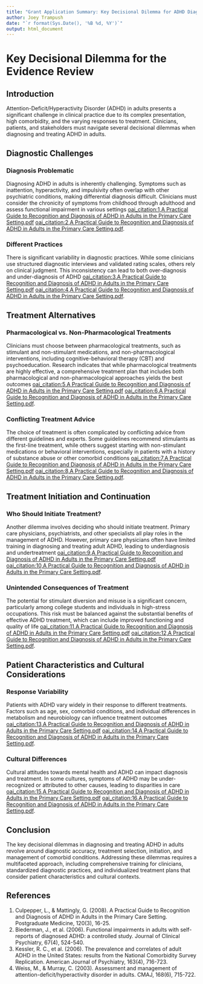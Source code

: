 ```yaml
---
title: "Grant Application Summary: Key Decisional Dilemma for ADHD Diagnosis and Treatment in Adults"
author: Joey Trampush
date: "`r format(Sys.Date(), '%B %d, %Y')`"
output: html_document
---
```


# Key Decisional Dilemma for the Evidence Review

## Introduction
Attention-Deficit/Hyperactivity Disorder (ADHD) in adults presents a significant challenge in clinical practice due to its complex presentation, high comorbidity, and the varying responses to treatment. Clinicians, patients, and stakeholders must navigate several decisional dilemmas when diagnosing and treating ADHD in adults.

## Diagnostic Challenges
### Diagnosis Problematic
Diagnosing ADHD in adults is inherently challenging. Symptoms such as inattention, hyperactivity, and impulsivity often overlap with other psychiatric conditions, making differential diagnosis difficult. Clinicians must consider the chronicity of symptoms from childhood through adulthood and assess functional impairment in various settings [oai_citation:1,A Practical Guide to Recognition and Diagnosis of ADHD in Adults in the Primary Care Setting.pdf](file-service://file-WFyJ22oAilXHF3w5EDqqe436) [oai_citation:2,A Practical Guide to Recognition and Diagnosis of ADHD in Adults in the Primary Care Setting.pdf](file-service://file-WFyJ22oAilXHF3w5EDqqe436).

### Different Practices
There is significant variability in diagnostic practices. While some clinicians use structured diagnostic interviews and validated rating scales, others rely on clinical judgment. This inconsistency can lead to both over-diagnosis and under-diagnosis of ADHD [oai_citation:3,A Practical Guide to Recognition and Diagnosis of ADHD in Adults in the Primary Care Setting.pdf](file-service://file-WFyJ22oAilXHF3w5EDqqe436) [oai_citation:4,A Practical Guide to Recognition and Diagnosis of ADHD in Adults in the Primary Care Setting.pdf](file-service://file-WFyJ22oAilXHF3w5EDqqe436).

## Treatment Alternatives
### Pharmacological vs. Non-Pharmacological Treatments
Clinicians must choose between pharmacological treatments, such as stimulant and non-stimulant medications, and non-pharmacological interventions, including cognitive-behavioral therapy (CBT) and psychoeducation. Research indicates that while pharmacological treatments are highly effective, a comprehensive treatment plan that includes both pharmacological and non-pharmacological approaches yields the best outcomes [oai_citation:5,A Practical Guide to Recognition and Diagnosis of ADHD in Adults in the Primary Care Setting.pdf](file-service://file-WFyJ22oAilXHF3w5EDqqe436) [oai_citation:6,A Practical Guide to Recognition and Diagnosis of ADHD in Adults in the Primary Care Setting.pdf](file-service://file-WFyJ22oAilXHF3w5EDqqe436).

### Conflicting Treatment Advice
The choice of treatment is often complicated by conflicting advice from different guidelines and experts. Some guidelines recommend stimulants as the first-line treatment, while others suggest starting with non-stimulant medications or behavioral interventions, especially in patients with a history of substance abuse or other comorbid conditions [oai_citation:7,A Practical Guide to Recognition and Diagnosis of ADHD in Adults in the Primary Care Setting.pdf](file-service://file-WFyJ22oAilXHF3w5EDqqe436) [oai_citation:8,A Practical Guide to Recognition and Diagnosis of ADHD in Adults in the Primary Care Setting.pdf](file-service://file-WFyJ22oAilXHF3w5EDqqe436).

## Treatment Initiation and Continuation
### Who Should Initiate Treatment?
Another dilemma involves deciding who should initiate treatment. Primary care physicians, psychiatrists, and other specialists all play roles in the management of ADHD. However, primary care physicians often have limited training in diagnosing and treating adult ADHD, leading to underdiagnosis and undertreatment [oai_citation:9,A Practical Guide to Recognition and Diagnosis of ADHD in Adults in the Primary Care Setting.pdf](file-service://file-WFyJ22oAilXHF3w5EDqqe436) [oai_citation:10,A Practical Guide to Recognition and Diagnosis of ADHD in Adults in the Primary Care Setting.pdf](file-service://file-WFyJ22oAilXHF3w5EDqqe436).

### Unintended Consequences of Treatment
The potential for stimulant diversion and misuse is a significant concern, particularly among college students and individuals in high-stress occupations. This risk must be balanced against the substantial benefits of effective ADHD treatment, which can include improved functioning and quality of life [oai_citation:11,A Practical Guide to Recognition and Diagnosis of ADHD in Adults in the Primary Care Setting.pdf](file-service://file-WFyJ22oAilXHF3w5EDqqe436) [oai_citation:12,A Practical Guide to Recognition and Diagnosis of ADHD in Adults in the Primary Care Setting.pdf](file-service://file-WFyJ22oAilXHF3w5EDqqe436).

## Patient Characteristics and Cultural Considerations
### Response Variability
Patients with ADHD vary widely in their response to different treatments. Factors such as age, sex, comorbid conditions, and individual differences in metabolism and neurobiology can influence treatment outcomes [oai_citation:13,A Practical Guide to Recognition and Diagnosis of ADHD in Adults in the Primary Care Setting.pdf](file-service://file-WFyJ22oAilXHF3w5EDqqe436) [oai_citation:14,A Practical Guide to Recognition and Diagnosis of ADHD in Adults in the Primary Care Setting.pdf](file-service://file-WFyJ22oAilXHF3w5EDqqe436).

### Cultural Differences
Cultural attitudes towards mental health and ADHD can impact diagnosis and treatment. In some cultures, symptoms of ADHD may be under-recognized or attributed to other causes, leading to disparities in care [oai_citation:15,A Practical Guide to Recognition and Diagnosis of ADHD in Adults in the Primary Care Setting.pdf](file-service://file-WFyJ22oAilXHF3w5EDqqe436) [oai_citation:16,A Practical Guide to Recognition and Diagnosis of ADHD in Adults in the Primary Care Setting.pdf](file-service://file-WFyJ22oAilXHF3w5EDqqe436).

## Conclusion
The key decisional dilemmas in diagnosing and treating ADHD in adults revolve around diagnostic accuracy, treatment selection, initiation, and management of comorbid conditions. Addressing these dilemmas requires a multifaceted approach, including comprehensive training for clinicians, standardized diagnostic practices, and individualized treatment plans that consider patient characteristics and cultural contexts.

## References
1. Culpepper, L., & Mattingly, G. (2008). A Practical Guide to Recognition and Diagnosis of ADHD in Adults in the Primary Care Setting. Postgraduate Medicine, 120(3), 16-25.
2. Biederman, J., et al. (2006). Functional impairments in adults with self-reports of diagnosed ADHD: a controlled study. Journal of Clinical Psychiatry, 67(4), 524-540.
3. Kessler, R. C., et al. (2006). The prevalence and correlates of adult ADHD in the United States: results from the National Comorbidity Survey Replication. American Journal of Psychiatry, 163(4), 716-723.
4. Weiss, M., & Murray, C. (2003). Assessment and management of attention-deficit/hyperactivity disorder in adults. CMAJ, 168(6), 715-722.
